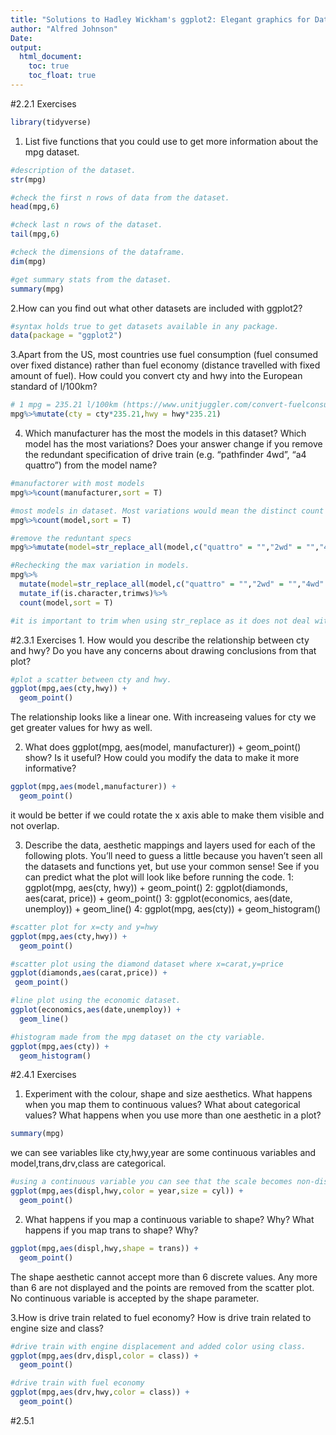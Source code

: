 ```yaml
---
title: "Solutions to Hadley Wickham's ggplot2: Elegant graphics for Data Analysis 2nd ed."
author: "Alfred Johnson"
Date:
output:
  html_document:
    toc: true
    toc_float: true
---
```


#2.2.1 Exercises

```r
library(tidyverse)
```
1. List five functions that you could use to get more information about the
mpg dataset.
```r
#description of the dataset.
str(mpg)
```
```r
#check the first n rows of data from the dataset.
head(mpg,6)
```

```r
#check last n rows of the dataset.
tail(mpg,6)
```

```r
#check the dimensions of the dataframe.
dim(mpg)
```

```r
#get summary stats from the dataset.
summary(mpg)
```

2.How can you find out what other datasets are included with ggplot2?
```r
#syntax holds true to get datasets available in any package.
data(package = "ggplot2")
```

3.Apart from the US, most countries use fuel consumption (fuel consumed
over fixed distance) rather than fuel economy (distance travelled with fixed
amount of fuel). How could you convert cty and hwy into the European
standard of l/100km?

```r
# 1 mpg = 235.21 l/100km (https://www.unitjuggler.com/convert-fuelconsumption-from-mpg-to-lper100km.html)
mpg%>%mutate(cty = cty*235.21,hwy = hwy*235.21)
```
4. Which manufacturer has the most the models in this dataset? Which model
has the most variations? Does your answer change if you remove the redundant specification of drive train (e.g. “pathfinder 4wd”, “a4 quattro”)
from the model name?
```r
#manufactorer with most models
mpg%>%count(manufacturer,sort = T)
```


```r
#most models in dataset. Most variations would mean the distinct count of number of times a model is repeated.
mpg%>%count(model,sort = T)
```
```r
#remove the reduntant specs
mpg%>%mutate(model=str_replace_all(model,c("quattro" = "","2wd" = "","4wd" = "")))
```
```r
#Rechecking the max variation in models.
mpg%>%
  mutate(model=str_replace_all(model,c("quattro" = "","2wd" = "","4wd" = "")))%>%
  mutate_if(is.character,trimws)%>%
  count(model,sort = T)

#it is important to trim when using str_replace as it does not deal with any whitespaces left and count will condsider "a4" and "a4 " as two distinct values.

```

#2.3.1 Exercises
1. How would you describe the relationship between cty and hwy? Do you
have any concerns about drawing conclusions from that plot?
```r
#plot a scatter between cty and hwy.
ggplot(mpg,aes(cty,hwy)) +
  geom_point()
```
The relationship looks like a linear one. With increaseing values for cty we get greater values for hwy as well.

2. What does ggplot(mpg, aes(model, manufacturer)) + geom_point() show?
Is it useful? How could you modify the data to make it more informative?

```r
ggplot(mpg,aes(model,manufacturer)) +
  geom_point()
```

it would be better if we could rotate the x axis able to make them visible and not overlap.


3. Describe the data, aesthetic mappings and layers used for each of the
  following plots. You’ll need to guess a little because you haven’t seen all
  the datasets and functions yet, but use your common sense! See if you can
  predict what the plot will look like before running the code.
  1: ggplot(mpg, aes(cty, hwy)) + geom_point()
  2: ggplot(diamonds, aes(carat, price)) + geom_point()
  3: ggplot(economics, aes(date, unemploy)) + geom_line()
  4: ggplot(mpg, aes(cty)) + geom_histogram()
  
```r
#scatter plot for x=cty and y=hwy
ggplot(mpg,aes(cty,hwy)) +
  geom_point()
```
  
```r
#scatter plot using the diamond dataset where x=carat,y=price
ggplot(diamonds,aes(carat,price)) +
 geom_point()
```
```r
#line plot using the economic dataset.
ggplot(economics,aes(date,unemploy)) +
  geom_line()
```
```r
#histogram made from the mpg dataset on the cty variable.
ggplot(mpg,aes(cty)) +
  geom_histogram()
```

#2.4.1 Exercises

1. Experiment with the colour, shape and size aesthetics. What happens
when you map them to continuous values? What about categorical values?
What happens when you use more than one aesthetic in a plot?

```r
summary(mpg)
```

we can see variables like cty,hwy,year are some continuous variables and model,trans,drv,class are categorical.
```r
#using a continuous variable you can see that the scale becomes non-discrete.Adding multiple values in aes will give us more than one aesthetic liek color as well as size in the below plot.
ggplot(mpg,aes(displ,hwy,color = year,size = cyl)) +
  geom_point()
```

2. What happens if you map a continuous variable to shape? Why? What
happens if you map trans to shape? Why?
```r
ggplot(mpg,aes(displ,hwy,shape = trans)) +
  geom_point()
```
The shape aesthetic cannot accept more than 6 discrete values. Any more than 6 are not displayed and the points are removed from the scatter plot. No continuous variable is accepted by the shape parameter.

3.How is drive train related to fuel economy? How is drive train related to
engine size and class?
```r
#drive train with engine displacement and added color using class.
ggplot(mpg,aes(drv,displ,color = class)) +
  geom_point()
```
```r
#drive train with fuel economy
ggplot(mpg,aes(drv,hwy,color = class)) +
  geom_point()
```

#2.5.1


